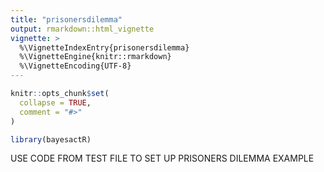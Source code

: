 ```yaml
---
title: "prisonersdilemma"
output: rmarkdown::html_vignette
vignette: >
  %\VignetteIndexEntry{prisonersdilemma}
  %\VignetteEngine{knitr::rmarkdown}
  %\VignetteEncoding{UTF-8}
---
```


```r
knitr::opts_chunk$set(
  collapse = TRUE,
  comment = "#>"
)
```

```r
library(bayesactR)
```
USE CODE FROM TEST FILE TO SET UP PRISONERS DILEMMA EXAMPLE
```r

```

